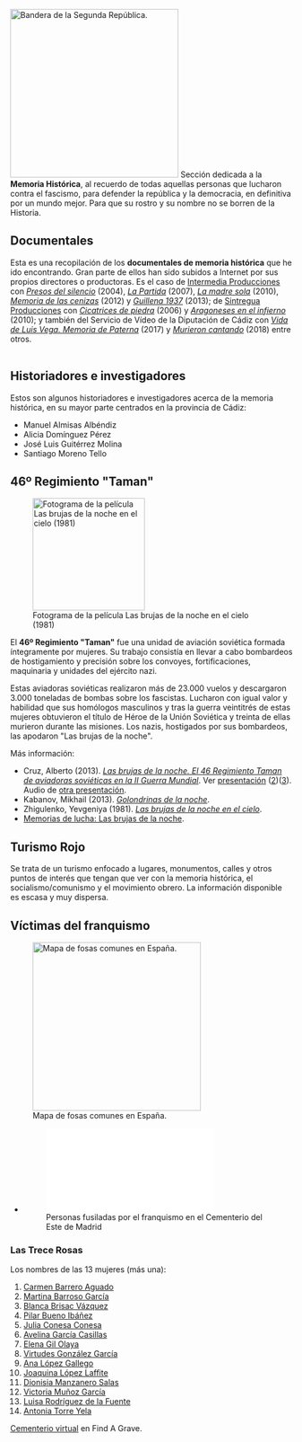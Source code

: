 {{header|1=Memoria Histórica}}
[[File:bandera-segunda-republica.png|thumb|right|300px|Bandera de la Segunda República.]]
Sección dedicada a la '''Memoria Histórica''', al recuerdo de todas aquellas personas que lucharon contra el fascismo, para defender la república y la democracia, en definitiva por un mundo mejor. Para que su rostro y su nombre no se borren de la Historia.

== Documentales ==

Esta es una recopilación de los '''documentales de memoria histórica''' que he ido encontrando. Gran parte de ellos han sido subidos a Internet por sus propios directores o productoras. Es el caso de [https://www.youtube.com/channel/UCNhhniYA44lxrGcFl3sx6sQ Intermedia Producciones] con ''[https://www.youtube.com/watch?v=CIECDYKv9Iw Presos del silencio]'' (2004), ''[https://www.youtube.com/watch?v=qmeUudS1ixE La Partida]'' (2007), ''[https://www.youtube.com/watch?v=ZDLTLZd1Wbc La madre sola]'' (2010), ''[https://www.youtube.com/watch?v=ej2D-A4NQ0g Memoria de las cenizas]'' (2012) y ''[https://www.youtube.com/watch?v=gUxoDokgxtw Guillena 1937]'' (2013); de [https://www.youtube.com/channel/UCd2LlOu-Npq-Srkf1bFB_rw Sintregua Producciones] con ''[https://www.youtube.com/watch?v=qLPhw5qvZHM Cicatrices de piedra]'' (2006) y ''[https://www.youtube.com/watch?v=U6aUn8I9giM Aragoneses en el infierno]'' (2010); y también del Servicio de Vídeo de la Diputación de Cádiz con ''[https://www.youtube.com/watch?v=uDsINGdOAqs Vida de Luis Vega. Memoria de Paterna]'' (2017) y ''[https://www.youtube.com/watch?v=7PBGG5ZGdoQ Murieron cantando]'' (2018) entre otros.

<center>
<table width=99% style="text-align: center;">

<tr>
{{tabla-videos-celda|width=33%|imagen=memoria-de-las-cenizas.jpg|tamaño=350px|título=Memoria de las cenizas|enlace=https://youtu.be/ej2D-A4NQ0g}}
{{tabla-videos-celda|width=33%|imagen=vida-luis-vega.jpg|tamaño=350px|título=Vida de Luis Vega. Memoria de Paterna|enlace=https://youtu.be/uDsINGdOAqs}}
{{tabla-videos-celda|width=33%|imagen=guillena-1937.jpg|tamaño=350px|título=Guillena 1937|enlace=https://youtu.be/gUxoDokgxtw}}
</tr>

<tr>
{{tabla-videos-celda|width=33%|imagen=aragoneses-en-el-infierno.jpg|tamaño=350px|título=Aragoneses en el infierno de los campos de concentración|enlace=https://youtu.be/U6aUn8I9giM}}
{{tabla-videos-celda|width=33%|imagen=cicatrices-de-piedra.jpg|tamaño=350px|título=Cicatrices de piedra. La Guerra Civil en Aragón|enlace=https://youtu.be/qLPhw5qvZHM}}
{{tabla-videos-celda|width=33%|imagen=el-ultimo-fusilado-del-franquismo.jpg|tamaño=350px|título=El último fusilado del franquismo|enlace=https://youtu.be/IRsimQ_vYUc}}
</tr>

<tr>
{{tabla-videos-celda|width=33%|imagen=presos-del-silencio.jpg|tamaño=350px|título=Presos del silencio|enlace=https://youtu.be/CIECDYKv9Iw}}
{{tabla-videos-celda|width=33%|imagen=la-partida.jpg|tamaño=350px|título=La Partida|enlace=https://youtu.be/qmeUudS1ixE}}
{{tabla-videos-celda|width=33%|imagen=la-madre-sola.jpg|tamaño=350px|título=La madre sola|enlace=https://www.youtube.com/watch?v=ZDLTLZd1Wbc}}
</tr>

<!--
<tr>
{{tabla-videos-celda|width=33%|imagen=|tamaño=350px|título=|enlace=https://youtu.be/}}
{{tabla-videos-celda|width=33%|imagen=|tamaño=350px|título=|enlace=https://youtu.be/}}
{{tabla-videos-celda|width=33%|imagen=|tamaño=350px|título=|enlace=https://youtu.be/}}
</tr>
-->
</table>
</center>

== Historiadores e investigadores ==

Estos son algunos historiadores e investigadores acerca de la memoria histórica, en su mayor parte centrados en la provincia de Cádiz:

* Manuel Almisas Albéndiz
* Alicia Domínguez Pérez
* José Luis Guitérrez Molina
* Santiago Moreno Tello

== 46º Regimiento "Taman" ==

[[File:brujas-noche-pelicula.jpg|200px|right|Fotograma de la película Las brujas de la noche en el cielo (1981)]]

El '''46º Regimiento "Taman"''' fue una unidad de aviación soviética formada íntegramente por mujeres. Su trabajo consistía en llevar a cabo bombardeos de hostigamiento y precisión sobre los convoyes, fortificaciones, maquinaria y unidades del ejército nazi.

Estas aviadoras soviéticas realizaron más de 23.000 vuelos y descargaron 3.000 toneladas de bombas sobre los fascistas. Lucharon con igual valor y habilidad que sus homólogos masculinos y tras la guerra veintitrés de estas mujeres obtuvieron el título de Héroe de la Unión Soviética y treinta de ellas murieron durante las misiones. Los nazis, hostigados por sus bombardeos, las apodaron "Las brujas de la noche".

<!--
<table>
<tr><th>#</th><th>Nombre y apellido</th><th>Apellido, Nombre</th><th>Cargo</th><th>Vuelos</th><th>Notas</th></tr>
</table>
Pag 1

Comandante del Regimiento Yevdokia Bershanskaya
Comisaria, Comandante Adjunta para Asuntos políticos Yevdokia Rachkevich
Comandante Adjunta para las Operaciones de Vuelo Serafina Amosova
Jefa de Estado Mayor Irina Rakobolskaya
Jefa Segunda de Estado Mayor María Fortus
Jefa Tercera de Estado Mayor Olga Fetisova
Jefa de Operaciones del Estado Mayor Ana Yelenina
Jefa de Operaciones Adjunta del Estado Mayor Raísa Mazdrina
Jefa del Departamento de Cifrado Nina Volkova
Jefa del Servicio Químico Tamara Gumilevskaia
Jefa de Comunicación Valentina Stupina
Jefa de Comunicación Jiuaz Dospanova
Jefa del Departamento Especial Zinaida Gorman
Secretaria del Partido Comunista María Runt
Secretaria de las Juventudes Comunistas Alexandra Joroshilova
Secretaria de Estado Mayor Nina Kolbasina
Secretaria de Estado Mayor Nina Serdiuk
Mecanógrafa del regimiento Ana Dushina
Ayudante del Comandante del regimiento Ana Smirnova
Médica Olga Zhukovskaya
Médica Nadezhda Martynova
Médica Valentina Maksimova
Comandante de Escuadrón Liubov Oljovskaia
Comandante de Escuadrón Nadezhda Nikulina
Comandante de Escuadrón María Smirmova
Comandante de Escuadrón Olga Sanfirova
Comandante de Escuadrón Polina Makagon
Comandante de Escuadrón Marina Chechneva
Comandante de Escuadrón Nadezhda Popova
Comisaria del Escuadrón Xenia Karpunina
Comisario del Escuadrón Irina Driagina
Ayudante del Escuadrón Antonina Yefimova
Ayudante del Escuadrón Anastasia Sharova

Pag 2

Ayudante del Escuadrón María Oljovskaia
Ayudante del Escuadrón María Zhukovitskaia
Ayudante del Escuadrón Lidia Nikolaeva
Comandante Adjunta del Escuadrón Antonina Judiakova
Comandante Adjunta del Escuadrón Maguba Syrtlanova
Comandante Adjunta del Escuadrón Zoe Parfenova
Comandante Adjunta del Escuadrón Yevdokia Nosal
Comandante Adjunta del Escuadrón María Tepikina
Comandante Adjunta del Escuadrón Vera Tijomirova
Comandante de Escuadrilla Tatiana Makarova
Comandante de Escuadrilla Nina Raspopova
Comandante de Escuadrilla Natalia Meklin
Comandante de Escuadrilla Irina Sebrova
Comandante de Escuadrilla Eugenia Zhigulenko
Comandante de Escuadrilla Nina Ulianenko
Comandante de Escuadrilla Raísa Aronova
Comandante de Escuadrilla Raísa Yushina
Comandante de Escuadrilla Catalina Piskareva
Comandante de Escuadrilla Claudia Serebriakova
Comandante de Escuadrilla Catalina Oleynik
Piloto Liudmila Klopkova
Piloto Nadezhda Troparevskaya
Piloto Ana Malajova
Piloto Lilia Tormosina
Piloto Agustina Artemieva
Piloto Irina Kuznetsova
Piloto Eugenia Krutova
Piloto María Nikitina
Piloto Julia Pashkova
Piloto Praskovia Belkina
Piloto Liudmila Gorbachova
Piloto Claudia Ryzhkova
Piloto Kaleria Rylskaya
Piloto Elisa Kazberuk
Piloto María Rukavitsina
Piloto Ana Vysotskaya
Piloto Sofía Rogova
Piloto Valentina Polunina
Piloto Taisia Volodina
Piloto Praskovia Prokopieva
Piloto Mira Paromova
Piloto Valentina Perepechi
Piloto Praskovia Prasolova
Piloto María Akilina
Piloto Liudmila Kornienko
Piloto Eugenia Popova
Piloto Ana Putina
Piloto Ana Amosova
Piloto Liubov Mischenko
Piloto Nina Bekarevich
Piloto Taisia Fokina
Piloto Zoe Solovyova

Pag 3

Piloto Nina Altsybeeva
Piloto Tatiana Osokina
Piloto Nadezhda Yezhova
Piloto Sofía Kokosh
Piloto Ana Dudina
Navegante de Escuadrón Sofía Burzaeva
Navegante de Escuadrón Eugenia Rudneva
Navegante de Escuadrón Larisa Rozanova
Navegante de Escuadrón Yevdokia Pasko
Navegante de Escuadrón Catalina Riabova
Navegante de Escuadrón Rufina Gasheva
Navegante de Escuadrón Tatiana Sumarokova
Navegante de Escuadrón Alexandra Akimova
Navegante de Escuadrón Vera Tarasova
Navegante de Escuadrón Lidia Svistunova
Navegante de Escuadrilla Vera Belik
Navegante de Escuadrilla Polina Gelman
Navegante de Escuadrilla Olga Kliueva
Navegante de Escuadrilla Larisa Radchikova
Navegante de Escuadrilla Galina Dokutovich
Navegante de Escuadrilla Catalina Timchenko
Navegante Nadezhda Komogortseva
Navegante María Vinogradova
Navegante Olga Golubeva
Navegante Irina Kashirina
Navegante Olga Yakovleva
Navegante Lidia Tselovalnikova
Navegante Nina Reutskaya
Navegante Lidia Loshmanova
Navegante Tatiana Kostina
Navegante Valentina Pustovoitenko
Navegante Antonina Frolova
Navegante Eugenia Sujorukova
Navegante Elena Salikova
Navegante Ana Bondareva
Navegante María Avidzba
Navegante Claudia Startseva
Navegante Tatiana Maslennikova
Navegante Nadezhda Studilina
Navegante Lidia Lemesheva
Navegante Galina Bespalova
Navegante Nina Danilova
Navegante Anastasia Penchuk
Navegante Alexandra Popova
Navegante Polina Petkileva
Navegante Valentina Luchinkina
Navegante Eugenia Pavlova
Navegante Zinaida Petrova
Navegante Lidia Lavrentyeva
Navegante Antonina Rozova

Pag 4

Navegante Catalina Mesniankina
Navegante Eugenia Glamazdina
Navegante Lidia Golubova
Navegante Vera Jurtina
Navegante Antonina Pavlova
Navegante Ana Volosiuk
Navegante Sofía Vodianik
Navegante Liubov Shevchenko
Navegante Elena Nikitina
Navegante Lilia Zhdanova
Navegante Ana Petrova
Navegante Liubov Maschenko
Navegante Irina Glatman
Navegante Anastasia Tsurankova
Navegante Polina Ulianova
Navegante Ada Zhebutovich
Ingeniera Superior de Regimiento Sofía Ozerkova
Ingeniera Superior del Escuadrón Tatiana Alexeeva
Ingeniera Superior del Escuadrón Rima Prudnikova
Ingeniera Superior del Escuadrón Vera Dmitrienko
Ingeniera Superior del Escuadrón Yevdokia Korotchenko
Ingeniera Superior del Escuadrón María Schelkanova
Ingeniera Superior del Escuadrón Zinaida Radina
Técnica de Escuadrilla Catalina Titova
Técnica de Escuadrilla Antonina Kalinkina
Técnica de Escuadrilla Sofía Lavrentyeva
Técnica de Escuadrilla Antonina Vajromeeva
Técnica de Escuadrilla Galina Liadskaya
Técnica de Escuadrilla Taisia Korobeinikova
Técnica de Escuadrilla Galina Ponomarenko
Técnica de Escuadrilla Alexandra Radko
Técnica de Escuadrilla Galina Pilipenko
Técnica de Escuadrilla Olga Yevpolova
Técnica de Escuadrilla Alexandra Platonova
Técnica de Escuadrilla Ana Stolbikova
Mecánica Catalina Broyko
Mecánica Alexandra Osmantseva
Mecánica Raísa Jaritonova
Mecánica Alla Kazantseva
Mecánica Antonina Rudakova
Mecánica Vera Mamenko
Mecánica Galina Korsun
Mecánica Ana Sherstneva
Mecánica Valentina Abrosimova
Mecánica Angélica Irlina
Mecánica Vera Ogiy
Mecánica Ana Kirilenko

Pag 5

Mecánica Matriona Yurodieva
Mecánica Zinaida Kuzmenko
Mecánica Yelisaveta Rybalchenko
Mecánica Antonina Ivanova
Mecánica María Kropina
Mecánica Elena Paklina
Mecánica Liudmila Maslennikova
Mecánica Valentina Sheryankina
Mecánica Liubov Varakina
Mecánica Ana Yegorova
Mecánica Tatiana Meluzova
Mecánica María Mironenko
Mecánica Galina Klimova
Mecánica Irina Kazachina
Mecánica Elena Turyanskaya
Mecánica Nina Yegorova
Mecánica Eugenia Zhuravleva
Mecánica Claudia Glebova
Ingeniera de Armamento del Regimiento Nadezhda Strelkova
Técnica Superior de Armamento de Escuadrón María Logacheva
Técnica Superior de Armamento de Escuadrón María Marina
Técnica Superior de Armamento de Escuadrón Zinaida Vishneva

-->


Más información:

* Cruz, Alberto (2013). ''[https://www.goodreads.com/book/show/28401901-las-brujas-de-la-noche-el-46-regimiento-taman-de-aviadoras-sovi-ticas-e Las brujas de la noche. El 46 Regimiento Taman de aviadoras soviéticas en la II Guerra Mundial]''. Ver [https://www.youtube.com/watch?v=RdIl1epnyg8 presentación] ([https://www.youtube.com/watch?v=bEVezOmMxYs 2])([https://www.youtube.com/watch?v=2Dj07a1yiAw 3]). Audio de [https://www.ivoox.com/brujas-noche-audios-mp3_rf_3948889_1.html otra presentación].
* Kabanov, Mikhail (2013). ''[http://www.filmaffinity.com/es/film494778.html Golondrinas de la noche]''.
* Zhigulenko, Yevgeniya (1981). ''[http://www.filmaffinity.com/es/film338503.html Las brujas de la noche en el cielo]''.
* [http://contenidosdigitales.uned.es/fez/view/intecca:VideoCMAV-18246 Memorias de lucha: Las brujas de la noche].

== Turismo Rojo ==
{{vt|1=../viajes/turismo-rojo|2=Turismo Rojo}}

Se trata de un turismo enfocado a lugares, monumentos, calles y otros puntos de interés que tengan que ver con la memoria histórica, el socialismo/comunismo y el movimiento obrero. La información disponible es escasa y muy dispersa.

== Víctimas del franquismo ==

[[File:mapa-de-fosas.jpg|thumb|right|300px|link=http://mapadefosas.mjusticia.es/exovi_externo/CargarMapaFosas.htm|Mapa de fosas comunes en España.]]

* [[File:fusilados-cementerio-este-iu-2007.pdf|Personas fusiladas por el franquismo en el Cementerio del Este de Madrid]]

=== Las Trece Rosas ===

Los nombres de las 13 mujeres (más una):

# [https://15mpedia.org/wiki/Carmen_Barrero_Aguado Carmen Barrero Aguado]
# [https://15mpedia.org/wiki/Martina_Barroso_Garc%C3%ADa Martina Barroso García]
# [https://15mpedia.org/wiki/Blanca_Brisac_V%C3%A1zquez Blanca Brisac Vázquez]
# [https://15mpedia.org/wiki/Pilar_Bueno_Ib%C3%A1%C3%B1ez Pilar Bueno Ibáñez]
# [https://15mpedia.org/wiki/Julia_Conesa_Conesa Julia Conesa Conesa]
# [https://15mpedia.org/wiki/Avelina_Garc%C3%ADa_Casillas Avelina García Casillas]
# [https://15mpedia.org/wiki/Elena_Gil_Olaya Elena Gil Olaya]
# [https://15mpedia.org/wiki/Virtudes_Gonz%C3%A1lez_Garc%C3%ADa Virtudes González García]
# [https://15mpedia.org/wiki/Ana_L%C3%B3pez_Gallego Ana López Gallego]
# [https://15mpedia.org/wiki/Joaquina_L%C3%B3pez_Laffite Joaquina López Laffite]
# [https://15mpedia.org/wiki/Dionisia_Manzanero_Salas Dionisia Manzanero Salas]
# [https://15mpedia.org/wiki/Victoria_Mu%C3%B1oz_Garc%C3%ADa Victoria Muñoz García]
# [https://15mpedia.org/wiki/Luisa_Rodr%C3%ADguez_de_la_Fuente Luisa Rodríguez de la Fuente]
# [https://15mpedia.org/wiki/Antonia_Torre_Yela Antonia Torre Yela]

[https://secure.findagrave.com/cgi-bin/fg.cgi?page=vcsr&GSvcid=627741 Cementerio virtual] en Find A Grave.

{{memoria historica}}
{{footer}}
